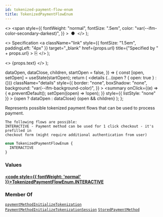 ```yaml
---
id: tokenized-payment-flow-enum
title: TokenizedPaymentFlowEnum
---
```


  <>
    <span
      style={{
        fontWeight: "normal",
        fontSize: ".5em",
        color: "var(--ifm-color-secondary-darkest)",
      }}
    >
      &nbsp;●&nbsp;
    </span>
  </>
);

  <>
    Specification
    <a
      className="link"
      style={{ fontSize: "1.5em", paddingLeft: "4px" }}
      target="\_blank"
      href={props.url}
      title={"Specified by " + props.url}
    >
      ⎘
    </a>
  </>
);

  <>
    <span className={props.class}>{props.text}</span>
  </>
);


  dataOpen,
  dataClose,
  children,
  startOpen = false,
}) => {
  const [open, setOpen] = useState(startOpen);
  return (
    <details
      {...(open ? { open: true } : {})}
      className="details"
      style={{
        border: "none",
        boxShadow: "none",
        background: "var(--ifm-background-color)",
      }}
    >
      <summary
        onClick={(e) => {
          e.preventDefault();
          setOpen((open) => !open);
        }}
        style={{ listStyle: "none" }}
      >
        {open ? dataOpen : dataClose}
      </summary>
      {open && children}
    </details>
  );
};

Represents possible tokenized payment flows that can be used to process payment.

    The following flows are possible:
    INTERACTIVE - Payment method can be used for 1 click checkout - it's prefilled in
    checkout form (might require additional authentication from user)

```graphql
enum TokenizedPaymentFlowEnum {
  INTERACTIVE
}
```

### Values

#### [<code style={{ fontWeight: 'normal' }}>TokenizedPaymentFlowEnum.<b>INTERACTIVE</b></code>](#)

>

### Member Of

[`paymentMethodInitializeTokenization`](../../../api-reference/payments/mutations/payment-method-initialize-tokenization) <Badge class="badge badge--secondary" text="mutation"/><Bullet />[`PaymentMethodInitializeTokenizationSession`](../../../api-reference/payments/objects/payment-method-initialize-tokenization-session) <Badge class="badge badge--secondary" text="object"/><Bullet />[`StoredPaymentMethod`](../../../api-reference/payments/objects/stored-payment-method) <Badge class="badge badge--secondary" text="object"/>
